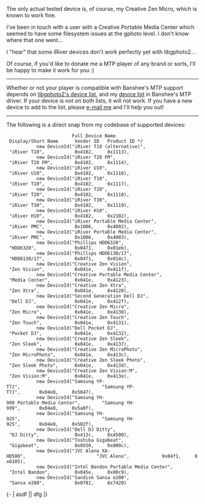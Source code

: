 The only actual tested device is, of course, my Creative Zen Micro, which is known to work fine.

I've been in touch with a user with a Creative Portable Media Center which seemed to have some filesystem issues at the gphoto level.  I don't know where that one went...

I "hear" that some iRiver devices don't work perfectly yet with libgphoto2...

Of course, if you'd like to donate me a MTP player of any brand or sorts, I'll be happy to make it work for you :)

----

Whether or not your player is compatible with Banshee's MTP support depends on [http://svn.sourceforge.net/viewcvs.cgi/*checkout*/gphoto/trunk/libgphoto2/camlibs/ptp2/library.c libgphoto2's device list], and my [http://cvs.gnome.org/viewcvs/*checkout*/banshee/src/Banshee.Dap/Mtp/MtpDeviceId.cs device list] in Banshee's MTP driver.  If your device is not on both lists, it will not work.  If you have a new device to add to the list, please [[Contact|e-mail me]] and I'll help you out!

----

The following is a direct snap from my codebase of supported devices:


                         Full Device Name                               Display/Short Name      Vendor ID   Product ID */
            new DeviceId("iRiver T10 (alternative)",                    "iRiver T10",           0x4102,     0x1113),
            new DeviceId("iRiver T20 FM",                               "iRiver T20 FM",        0x4102,     0x1114),
            new DeviceId("iRiver U10",                                  "iRiver U10",           0x4102,     0x1116),
            new DeviceId("iRiver T10",                                  "iRiver T10",           0x4102,     0x1117),
            new DeviceId("iRiver T20",                                  "iRiver T20",           0x4102,     0x1118),
            new DeviceId("iRiver T30",                                  "iRiver T30",           0x4102,     0x1119),
            new DeviceId("iRiver H10",                                  "iRiver H10",           0x4102,     0x2102),
            new DeviceId("iRiver Portable Media Center",                "iRiver PMC",           0x1006,     0x4002),
            new DeviceId("iRiver Portable Media Center",                "iRiver PMC",           0x1006,     0x4003),
            new DeviceId("Phillips HDD6320",                            "HDD6320",              0x0471,     0x01eb),
            new DeviceId("Phillips HDD6130/17",                         "HDD6130/17",           0x0471,     0x014c),
            new DeviceId("Creative Zen Vision",                         "Zen Vision",           0x041e,     0x411f),
            new DeviceId("Creative Portable Media Center",              "Media Center",         0x041e,     0x4123),
            new DeviceId("Creative Zen Xtra",                           "Zen Xtra",             0x041e,     0x4128),
            new DeviceId("Second Generation Dell DJ",                   "Dell DJ",              0x041e,     0x412f),
            new DeviceId("Creative Zen Micro",                          "Zen Micro",            0x041e,     0x4130),
            new DeviceId("Creative Zen Touch",                          "Zen Touch",            0x041e,     0x4131),
            new DeviceId("Dell Pocket DJ",                              "Pocket DJ",            0x041e,     0x4132),
            new DeviceId("Creative Zen Sleek",                          "Zen Sleek",            0x041e,     0x4137),
            new DeviceId("Creative Zen MicroPhoto",                     "Zen MicroPhoto",       0x041e,     0x413c),
            new DeviceId("Creative Zen Sleek Photo",                    "Zen Sleek Photo",      0x041e,     0x413d),
            new DeviceId("Creative Zen Vision:M",                       "Zen Vision:M",         0x041e,     0x413e),
            new DeviceId("Samsung YP-T7J",                              "Samsung YP-T7J",       0x04e8,     0x5047),
            new DeviceId("Samsung YH-999 Portable Media Center",        "Samsung YH-999",       0x04e8,     0x5a0f),
            new DeviceId("Samsung YH-925",                              "Samsung YH-925",       0x04e8,     0x502f),
            new DeviceId("Dell DJ Ditty",                               "DJ Ditty",             0x413c,     0x4500),
            new DeviceId("Toshiba Gigabeat",                            "Gigabeat",             0x0930,     0x000c),
            new DeviceId("JVC Aleno XA-HD500",                          "JVC Aleno",            0x04f1,     0x6105),
            new DeviceId("Intel Bandon Portable Media Center",          "Intel Bandon",         0x045e,     0x00c9),
            new DeviceId("Sandisk Sansa e200",                          "Sansa e200",           0x0781,     0x7420)


{-
| asdf || dfg
|}